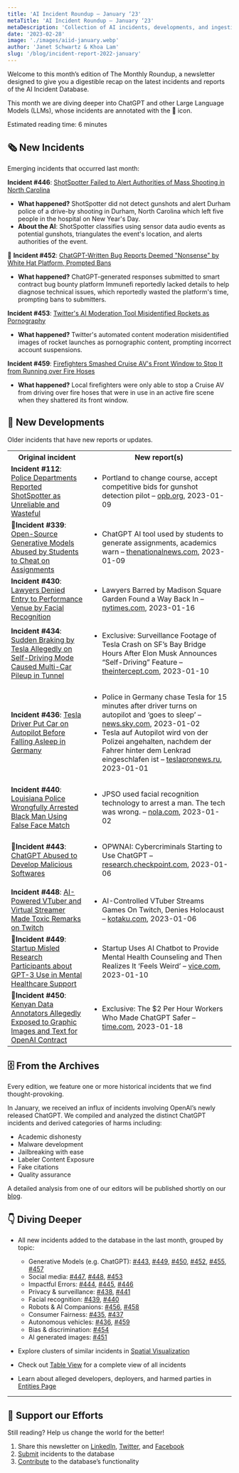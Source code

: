 ```yaml
---
title: 'AI Incident Roundup – January ‘23'
metaTitle: 'AI Incident Roundup – January ‘23'
metaDescription: 'Collection of AI incidents, developments, and ingestion in January of 2023, providing a digestible recap on the latest incidents and reports of the AIID.'
date: '2023-02-28'
image: './images/aiid-january.webp'
author: 'Janet Schwartz & Khoa Lam'
slug: '/blog/incident-report-2022-january'
---
```


Welcome to this month’s edition of The Monthly Roundup, a newsletter designed to give you a digestible recap on the latest incidents and reports of the AI Incident Database.

This month we are diving deeper into ChatGPT and other Large Language Models (LLMs), whose incidents are annotated with the 💬 icon.

Estimated reading time: 6 minutes

## 🗞️ New Incidents

Emerging incidents that occurred last month:

**Incident #446**: [ShotSpotter Failed to Alert Authorities of Mass Shooting in North Carolina](/cite/446)

- **What happened?** ShotSpotter did not detect gunshots and alert Durham police of a drive-by shooting in Durham, North Carolina which left five people in the hospital on New Year's Day.
- **About the AI**: ShotSpotter classifies using sensor data audio events as potential gunshots, triangulates the event's location, and alerts authorities of the event.

💬 **Incident #452**: [ChatGPT-Written Bug Reports Deemed "Nonsense" by White Hat Platform, Prompted Bans](/cite/452)

- **What happened?** ChatGPT-generated responses submitted to smart contract bug bounty platform Immunefi reportedly lacked details to help diagnose technical issues, which reportedly wasted the platform's time, prompting bans to submitters.

**Incident #453**: [Twitter's AI Moderation Tool Misidentified Rockets as Pornography](/cite/453)

- **What happened?** Twitter's automated content moderation misidentified images of rocket launches as pornographic content, prompting incorrect account suspensions.

**Incident #459**: [Firefighters Smashed Cruise AV's Front Window to Stop It from Running over Fire Hoses](/cite/459)

- **What happened?** Local firefighters were only able to stop a Cruise AV from driving over fire hoses that were in use in an active fire scene when they shattered its front window.

## 📎 New Developments

Older incidents that have new reports or updates.

<table>
 <tr>
  <th align="center">Original incident</th>
  <th align="center">New report(s)</th>
 </tr>
 <tr>
  <td className="align-top border-1 border-gray-200 px-4 py-2">
    <strong>Incident #112</strong>: <a href="/cite/112">Police Departments Reported ShotSpotter as Unreliable and Wasteful</a>
  </td>
  <td className="align-top border-1 border-gray-200 px-4 py-2">
    <ul>
      <li>Portland to change course, accept competitive bids for gunshot detection pilot – <a href="https://www.opb.org/article/2023/01/09/portland-oregon-gun-violence-shooting-detection-vendor-techonology-shotspotter/">opb.org</a>, 2023-01-09</li>
    </ul>
  </td>
 </tr>
 <tr>
  <td className="align-top border-1 border-gray-200 px-4 py-2">
    <strong>💬Incident #339</strong>:  <a href="/cite/339">Open-Source Generative Models Abused by Students to Cheat on Assignments</a>
  </td>
  <td className="align-top border-1 border-gray-200 px-4 py-2">
    <ul>
    <li>ChatGPT AI tool used by students to generate assignments, academics warn – <a href="https://www.thenationalnews.com/uae/2023/01/09/chatgpt-ai-tool-used-by-students-to-generate-assignments-academics-warn/">thenationalnews.com</a>, 2023-01-09</li>
    </ul>
  </td>
 </tr>
 <tr>
  <td className="align-top border-1 border-gray-200 px-4 py-2">
    <strong>Incident #430</strong>:  <a href="/cite/430">Lawyers Denied Entry to Performance Venue by Facial Recognition</a>
  </td>
  <td className="align-top border-1 border-gray-200 px-4 py-2">
    <ul>
    <li>Lawyers Barred by Madison Square Garden Found a Way Back In – <a href="https://www.nytimes.com/2023/01/16/technology/madison-square-garden-ban-lawyers.html">nytimes.com</a>, 2023-01-16</li>
    </ul>
  </td>
 </tr>
 <tr>
  <td className="align-top border-1 border-gray-200 px-4 py-2">
    <strong>Incident #434</strong>:  <a href="/cite/434">Sudden Braking by Tesla Allegedly on Self-Driving Mode Caused Multi-Car Pileup in Tunnel</a>
  </td>
  <td className="align-top border-1 border-gray-200 px-4 py-2">
    <ul>
    <li>Exclusive: Surveillance Footage of Tesla Crash on SF’s Bay Bridge Hours After Elon Musk Announces “Self-Driving” Feature – <a href="https://theintercept.com/2023/01/10/tesla-crash-footage-autopilot/">theintercept.com</a>, 2023-01-10</li>
    </ul>
  </td>
 </tr>
 <tr>
  <td className="align-top border-1 border-gray-200 px-4 py-2">
    <strong>Incident #436</strong>:  <a href="/cite/436">Tesla Driver Put Car on Autopilot Before Falling Asleep in Germany</a>
  </td>
  <td className="align-top border-1 border-gray-200 px-4 py-2">
    <ul>
    <li>Police in Germany chase Tesla for 15 minutes after driver turns on autopilot and ‘goes to sleep’ – <a href="https://news.sky.com/story/police-in-germany-chase-tesla-for-15-minutes-after-driver-turns-on-autopilot-and-goes-to-sleep-12778306">news.sky.com</a>, 2023-01-02</li>
    <li>Tesla auf Autopilot wird von der Polizei angehalten, nachdem der Fahrer hinter dem Lenkrad eingeschlafen ist – <a href="https://teslapronews.ru/de/tesla-auf-autopilot-wird-von-der-polizei-angehalten-nachdem-der-fahrer-hinter-dem-lenkrad-eingeschlafen-ist/">teslapronews.ru</a>, 2023-01-01</li>
    </ul>
  </td>
 </tr>
 <tr>
  <td className="align-top border-1 border-gray-200 px-4 py-2">
    <strong>Incident #440</strong>:  <a href="/cite/440">Louisiana Police Wrongfully Arrested Black Man Using False Face Match</a>
  </td>
  <td className="align-top border-1 border-gray-200 px-4 py-2">
    <ul>
    <li>JPSO used facial recognition technology to arrest a man. The tech was wrong. – <a href="https://www.nola.com/news/crime_police/jpso-used-facial-recognition-to-arrest-a-man-it-was-wrong/article_0818361a-8886-11ed-8119-93b98ecccc8d.html">nola.com</a>, 2023-01-02</li>
    </ul>
  </td>
 </tr>
 <tr>
  <td className="align-top border-1 border-gray-200 px-4 py-2">
    <strong>💬Incident #443</strong>:  <a href="/cite/443">ChatGPT Abused to Develop Malicious Softwares</a>
  </td>
  <td className="align-top border-1 border-gray-200 px-4 py-2">
    <ul>
    <li>OPWNAI: Cybercriminals Starting to Use ChatGPT – <a href="https://research.checkpoint.com/2023/opwnai-cybercriminals-starting-to-use-chatgpt/">research.checkpoint.com</a>, 2023-01-06</li>
    </ul>
  </td>
 </tr>
 <tr>
  <td className="align-top border-1 border-gray-200 px-4 py-2">
    <strong>Incident #448</strong>:  <a href="/cite/448">AI-Powered VTuber and Virtual Streamer Made Toxic Remarks on Twitch</a>
  </td>
  <td className="align-top border-1 border-gray-200 px-4 py-2">
    <ul>
    <li>AI-Controlled VTuber Streams Games On Twitch, Denies Holocaust – <a href="https://kotaku.com/vtuber-twitch-holocaust-denial-minecraft-ai-chatgpt-1849960527">kotaku.com</a>, 2023-01-06</li>
    </ul>
  </td>
 </tr>
 <tr>
  <td className="align-top border-1 border-gray-200 px-4 py-2">
    <strong>💬Incident #449</strong>:  <a href="/cite/449">Startup Misled Research Participants about GPT-3 Use in Mental Healthcare Support</a>
  </td>
  <td className="align-top border-1 border-gray-200 px-4 py-2">
    <ul>
    <li>Startup Uses AI Chatbot to Provide Mental Health Counseling and Then Realizes It ‘Feels Weird’ – <a href="https://www.vice.com/en/article/4ax9yw/startup-uses-ai-chatbot-to-provide-mental-health-counseling-and-then-realizes-it-feels-weird">vice.com</a>, 2023-01-10</li>
    </ul>
  </td>
 </tr>
 <tr>
  <td className="align-top border-1 border-gray-200 px-4 py-2">
    <strong>💬Incident #450</strong>:  <a href="/cite/450">Kenyan Data Annotators Allegedly Exposed to Graphic Images and Text for OpenAI Contract</a>
  </td>
  <td className="align-top border-1 border-gray-200 px-4 py-2">
    <ul>
    <li>Exclusive: The $2 Per Hour Workers Who Made ChatGPT Safer – <a href="https://time.com/6247678/openai-chatgpt-kenya-workers/">time.com</a>, 2023-01-18</li>
    </ul>
  </td>
 </tr>
</table>

## 🗄 From the Archives

Every edition, we feature one or more historical incidents that we find thought-provoking.

In January, we received an influx of incidents involving OpenAI’s newly released ChatGPT. We compiled and analyzed the distinct ChatGPT incidents and derived categories of harms including:

- Academic dishonesty
- Malware development
- Jailbreaking with ease
- Labeler Content Exposure
- Fake citations
- Quality assurance

A detailed analysis from one of our editors will be published shortly on our [blog](/blog/).

## 👇 Diving Deeper

- All new incidents added to the database in the last month, grouped by topic:

  - Generative Models (e.g. ChatGPT): [#443](/cite/443), [#449](/cite/449), [#450](/cite/450), [#452](/cite/452), [#455](/cite/455), [#457](/cite/457)
  - Social media: [#447](/cite/447), [#448](/cite/448), [#453](/cite/453)
  - Impactful Errors: [#444](/cite/444), [#445](/cite/445), [#446](/cite/446)
  - Privacy & surveillance: [#438](/cite/438), [#441](/cite/441)
  - Facial recognition: [#439](/cite/439), [#440](/cite/440)
  - Robots & AI Companions: [#456](/cite/456), [#458](/cite/458)
  - Consumer Fairness: [#435](/cite/435), [#437](/cite/437)
  - Autonomous vehicles: [#436](/cite/436), [#459](/cite/459)
  - Bias & discrimination: [#454](/cite/454)
  - AI generated images: [#451](/cite/451)

- Explore clusters of similar incidents in [Spatial Visualization](/summaries/spatial)
- Check out [Table View](/apps/incidents) for a complete view of all incidents
- Learn about alleged developers, deployers, and harmed parties in [Entities Page](/entities)

* * *

## 🦾 Support our Efforts

Still reading? Help us change the world for the better!

1.  Share this newsletter on [LinkedIn](https://www.linkedin.com/company/responsible-ai-collaborative), [Twitter](https://twitter.com/IncidentsDB), and [Facebook](https://www.facebook.com/IncidentsDB)
2.  [Submit](/apps/submit) incidents to the database
3.  [Contribute](https://github.com/responsible-ai-collaborative/aiid) to the database’s functionality

